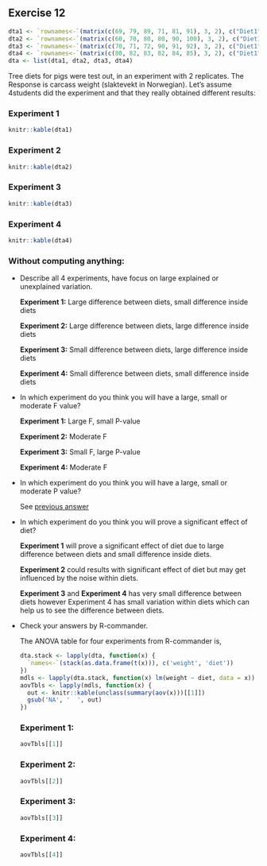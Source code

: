 ## Exercise 12

```r
dta1 <- `rownames<-`(matrix(c(69, 79, 89, 71, 81, 91), 3, 2), c("Diet1", "Diet2", "Diet3"))
dta2 <- `rownames<-`(matrix(c(60, 70, 80, 80, 90, 100), 3, 2), c("Diet1", "Diet2", "Diet3"))
dta3 <- `rownames<-`(matrix(c(70, 71, 72, 90, 91, 92), 3, 2), c("Diet1", "Diet2", "Diet3"))
dta4 <- `rownames<-`(matrix(c(80, 82, 83, 82, 84, 85), 3, 2), c("Diet1", "Diet2", "Diet3"))
dta <- list(dta1, dta2, dta3, dta4)
```

Tree diets for pigs were test out, in an experiment with 2 replicates. The Response is carcass weight (slaktevekt in Norwegian). Let’s assume 4students did the experiment and that they really obtained different results:

### Experiment 1

```r
knitr::kable(dta1)
```

### Experiment 2

```r
knitr::kable(dta2)
```

### Experiment 3

```r
knitr::kable(dta3)
```

### Experiment 4

```r
knitr::kable(dta4)
```

### Without computing anything:

<ul>
<li>Describe all 4 experiments, have focus on large explained or unexplained variation.
<div class = 'ans'>
**Experiment 1:** Large difference between diets, small difference inside diets 

**Experiment 2:** Large difference between diets, large difference inside diets 

**Experiment 3:** Small difference between diets, large difference inside diets 

**Experiment 4:** Small difference between diets, small difference inside diets
</div>
</li>
<li>In which experiment do you think you will have a large, small or moderate F value?
<div class = 'ans' id = "pfvalue">
**Experiment 1:** Large F, small P-value

**Experiment 2:** Moderate F

**Experiment 3:** Small F, large P-value 

**Experiment 4:** Moderate F
</div>
</li>
<li>In which experiment do you think you will have a large, small or moderate P value?
<div class = 'ans'>
See [previous answer](#pfvalue)
</div>
</li>
<li>In which experiment do you think you will prove a significant effect of diet?
<div class = 'ans'>
**Experiment 1** will prove a significant effect of diet due to large difference between diets and small difference inside diets.

**Experiment 2** could results with significant effect of diet but may get influenced by the noise within diets.

**Experiment 3** and **Experiment 4** has very small difference between diets however Experiment 4 has small variation within diets which can help us to see the difference between diets.
</div>
</li>
<li>Check your answers by R-commander.
<div class = 'ans'>
The ANOVA table for four experiments from R-commander is,

```r
dta.stack <- lapply(dta, function(x) {
  `names<-`(stack(as.data.frame(t(x))), c('weight', 'diet'))
})
mdls <- lapply(dta.stack, function(x) lm(weight ~ diet, data = x))
aovTbls <- lapply(mdls, function(x) {
  out <- knitr::kable(unclass(summary(aov(x)))[[1]])
  gsub('NA', '  ', out)
})
```

### Experiment 1:

```r
aovTbls[[1]]
```

### Experiment 2:

```r
aovTbls[[2]]
```

### Experiment 3:

```r
aovTbls[[3]]
```

### Experiment 4:

```r
aovTbls[[4]]
```



</div>
</li>
</ul>